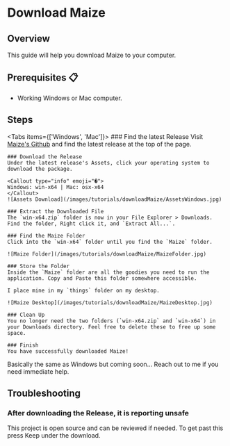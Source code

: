 
# Download Maize

## Overview

This guide will help you download Maize to your computer.

## Prerequisites 📋

- Working Windows or Mac computer.

## Steps

<Tabs items={['Windows', 'Mac']}>
<Tab>
<Steps>
    ### Find the latest Release
    Visit [Maize's Github](https://github.com/cobmin/Maize/releases) and find the latest release at the top of the page.

    ### Download the Release
    Under the latest release's Assets, click your operating system to download the package.
    
    <Callout type="info" emoji="�">
    Windows: win-x64 | Mac: osx-x64
    </Callout>
    ![Assets Download](/images/tutorials/downloadMaize/AssetsWindows.jpg)

    ### Extract the Downloaded File
    The `win-x64.zip` folder is now in your File Explorer > Downloads. Find the folder, Right click it, and `Extract All...`.

    ### Find the Maize Folder
    Click into the `win-x64` folder until you find the `Maize` folder.

    ![Maize Folder](/images/tutorials/downloadMaize/MaizeFolder.jpg)

    ### Store the Folder
    Inside the `Maize` folder are all the goodies you need to run the application. Copy and Paste this folder somewhere accessible. 
    
    I place mine in my `things` folder on my desktop.
    
    ![Maize Desktop](/images/tutorials/downloadMaize/MaizeDesktop.jpg)
    
    ### Clean Up
    You no longer need the two folders (`win-x64.zip` and `win-x64`) in your Downloads directory. Feel free to delete these to free up some space.
    
    ### Finish
    You have successfully downloaded Maize! 

</Steps>
</Tab>
<Tab>Basically the same as Windows but coming soon... Reach out to me if you need immediate help.</Tab>
</Tabs>

## Troubleshooting
### After downloading the Release, it is reporting unsafe
This project is open source and can be reviewed if needed. To get past this press Keep under the download.

<ImageStacking image1="/images/tutorials/downloadMaize/KeepFile.jpg" image2="/images/tutorials/downloadMaize/KeepFileTwo.jpg" />
